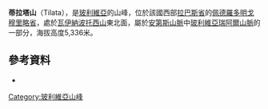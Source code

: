 {{Coord|16|15|0|S|68|5|24|W|display=title}}

'''蒂拉塔山'''（Tilata），是[[玻利維亞|玻利維亞]]的山峰，位於該國西部[[拉巴斯省|拉巴斯省]]的[[佩德羅多明戈穆里略省|佩德羅多明戈穆里略省]]，處於[[瓦伊納波托西山|瓦伊納波托西山]]東北面，屬於[[安第斯山脈|安第斯山脈]]中[[玻利維亞瑞阿爾山脈|玻利維亞瑞阿爾山脈]]的一部分，海拔高度5,336米。

==參考資料==
*{{cite web|url=http://www.ine.gob.bo/publicaciones/visorPdf.aspx?Codigo=020101&tipo=1|title=La Paz|author=<!--Staff writer(s); no by-line.-->|date=|website=|publisher=INE, Bolivia|accessdate=September 26, 2014|deadurl=yes|archiveurl=https://web.archive.org/web/20141102093813/http://www.ine.gob.bo/publicaciones/visorPdf.aspx?Codigo=020101&tipo=1|archivedate=2014-11-02}}

{{Bolivia-geo-stub}}
[[Category:玻利維亞山峰|Category:玻利維亞山峰]]
